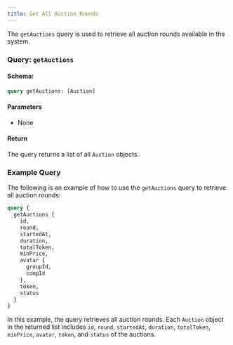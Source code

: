```yaml
---
title: Get All Auction Rounds
---
```



The `getAuctions` query is used to retrieve all auction rounds available in the system.

### Query: `getAuctions`

#### Schema:
```graphql
query getAuctions: [Auction]
```

#### Parameters

- None

#### Return

The query returns a list of all `Auction` objects.

### Example Query

The following is an example of how to use the `getAuctions` query to retrieve all auction rounds:

```graphql
query {
  getAuctions {
    id,
    round,
    startedAt,
    duration,
    totalToken,
    minPrice,
    avatar {
      groupId,
      compId
    },
    token,
    status
  }
}
```

In this example, the query retrieves all auction rounds. Each `Auction` object in the returned list includes `id`, `round`, `startedAt`, `duration`, `totalToken`, `minPrice`, `avatar`, `token`, and `status` of the auctions.